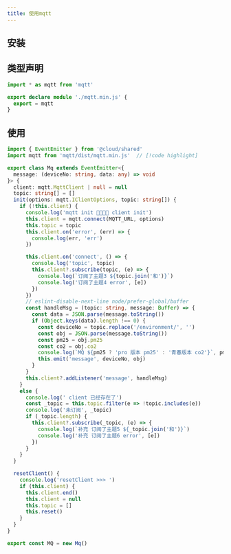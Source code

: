 ```yaml
---
title: 使用mqtt
---
```



## 安装

<NodeCmd type="install" cmd="mqtt@3.0.0" />

## 类型声明

```ts title="mqtt.min.d.ts"
import * as mqtt from 'mqtt'

export declare module './mqtt.min.js' {
  export = mqtt
}
```

## 使用

```ts
import { EventEmitter } from '@cloud/shared'
import mqtt from 'mqtt/dist/mqtt.min.js'  // [!code highlight]

export class Mq extends EventEmitter<{
  message: (deviceNo: string, data: any) => void
}> {
  client: mqtt.MqttClient | null = null
  topic: string[] = []
  init(options: mqtt.IClientOptions, topic: string[]) {
    if (!this.client) {
      console.log('mqtt init 🚀🚀🚀🚀 client init')
      this.client = mqtt.connect(MQTT_URL, options)
      this.topic = topic
      this.client.on('error', (err) => {
        console.log(err, 'err')
      })

      this.client.on('connect', () => {
        console.log('topic', topic)
        this.client?.subscribe(topic, (e) => {
          console.log(`订阅了主题3 ${topic.join('和')}`)
          console.log('订阅了主题4 error', [e])
        })
      })
      // eslint-disable-next-line node/prefer-global/buffer
      const handleMsg = (topic: string, message: Buffer) => {
        const data = JSON.parse(message.toString())
        if (Object.keys(data).length !== 0) {
          const deviceNo = topic.replace('/environment/', '')
          const obj = JSON.parse(message.toString())
          const pm25 = obj.pm25
          const co2 = obj.co2
          console.log(`MQ ${pm25 ? 'pro 版本 pm25' : '青春版本 co2'}`, pm25 ? pm25.val : co2.val, pm25 ? pm25.info : co2.info)
          this.emit('message', deviceNo, obj)
        }
      }
      this.client?.addListener('message', handleMsg)
    }
    else {
      console.log(' client 已经存在了')
      const _topic = this.topic.filter(e => !topic.includes(e))
      console.log('未订阅', _topic)
      if (_topic.length) {
        this.client?.subscribe(_topic, (e) => {
          console.log(`补充 订阅了主题5 ${_topic.join('和')}`)
          console.log('补充 订阅了主题6 error', [e])
        })
      }
    }
  }

  resetClient() {
    console.log('resetClient >>> ')
    if (this.client) {
      this.client.end()
      this.client = null
      this.topic = []
      this.reset()
    }
  }
}

export const MQ = new Mq()
```
